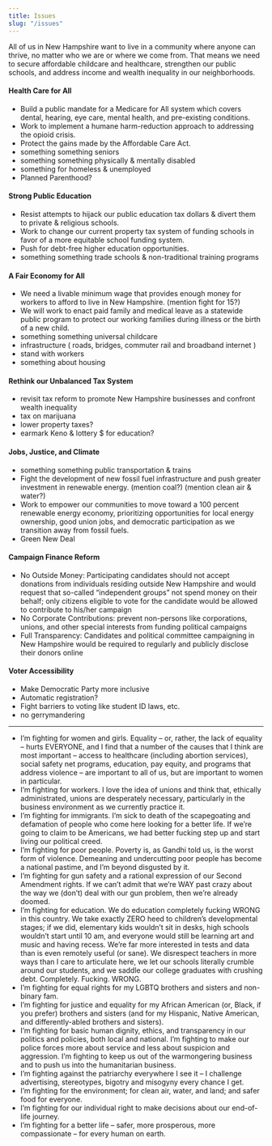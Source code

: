 ```yaml
---
title: Issues
slug: "/issues"
---
```


All of us in New Hampshire want to live in a community where anyone can thrive, no matter who we are or where we come from. That means we need to secure affordable childcare and healthcare, strengthen our public schools, and address income and wealth inequality in our neighborhoods.


#### Health Care for All

- Build a public mandate for a Medicare for All system which covers dental, hearing, eye care, mental health, and pre-existing conditions.
- Work to implement a humane harm-reduction approach to addressing the opioid crisis.
- Protect the gains made by the Affordable Care Act.
- something something seniors
- something something physically & mentally disabled
- something for homeless & unemployed
- Planned Parenthood?

#### Strong Public Education

- Resist attempts to hijack our public education tax dollars & divert them to private & religious schools.
- Work to change our current property tax system of funding schools in favor of a more equitable school funding system.
- Push for debt-free higher education opportunities.
- something something trade schools & non-traditional training programs

#### A Fair Economy for All

- We need a livable minimum wage that provides enough money for workers to afford to live in New Hampshire.
    (mention fight for 15?)
- We will work to enact paid family and medical leave as a statewide public program to protect our working families during illness or the birth of a new child.
- something something universal childcare
- infrastructure ( roads, bridges, commuter rail and broadband internet )
- stand with workers
- something about housing

#### Rethink our Unbalanced Tax System
- revisit tax reform to promote New Hampshire businesses and confront wealth inequality
- tax on marijuana
- lower property taxes?
- earmark Keno & lottery $ for education?

#### Jobs, Justice, and Climate

- something something public transportation & trains
- Fight the development of new fossil fuel infrastructure and push greater investment in renewable energy.
    (mention coal?)
    (mention clean air & water?)
- Work to empower our communities to move toward a 100 percent renewable energy economy, prioritizing opportunities for local energy ownership, good union jobs, and democratic participation as we transition away from fossil fuels.
- Green New Deal

#### Campaign Finance Reform

- No Outside Money: Participating candidates should not accept donations from individuals residing outside New Hampshire and would request that so-called “independent groups” not spend money on their behalf; only citizens eligible to vote for the candidate would be allowed to contribute to his/her campaign 
- No Corporate Contributions: prevent non-persons like corporations, unions, and other special interests from funding political campaigns 
- Full Transparency: Candidates and political committee campaigning in New Hampshire would be required to regularly and publicly disclose their donors online

#### Voter Accessibility
- Make Democratic Party more inclusive
- Automatic registration?
- Fight barriers to voting like student ID laws, etc.
- no gerrymandering


----
- I’m fighting for women and girls.  Equality – or, rather, the lack of equality – hurts EVERYONE, and I find that a number of the causes that I think are most important – access to healthcare (including abortion services), social safety net programs, education, pay equity, and programs that address violence – are important to all of us, but are important to women in particular.
- I’m fighting for workers.  I love the idea of unions and think that, ethically administrated, unions are desperately necessary, particularly in the business environment as we currently practice it.
- I’m fighting for immigrants.  I’m sick to death of the scapegoating and defamation of people who come here looking for a better life.  If we’re going to claim to be Americans, we had better fucking step up and start living our political creed.
- I’m fighting for poor people.  Poverty is, as Gandhi told us, is the worst form of violence.  Demeaning and undercutting poor people has become a national pastime, and I’m beyond disgusted by it.
- I’m fighting for gun safety and a rational expression of our Second Amendment rights.  If we can’t admit that we’re WAY past crazy about the way we (don’t) deal with our gun problem, then we’re already doomed.
- I’m fighting for education.  We do education completely fucking WRONG in this country.  We take exactly ZERO heed to children’s developmental stages; if we did, elementary kids wouldn’t sit in desks, high schools wouldn’t start until 10 am, and everyone would still be learning art and music and having recess.  We’re far more interested in tests and data than is even remotely useful (or sane).  We disrespect teachers in more ways than I care to articulate here, we let our schools literally crumble around our students, and we saddle our college graduates with crushing debt.  Completely.  Fucking.  WRONG.
- I’m fighting for equal rights for my LGBTQ brothers and sisters and non-binary fam.
- I’m fighting for justice and equality for my African American (or, Black, if you prefer) brothers and sisters (and for my Hispanic, Native American, and differently-abled brothers and sisters).
- I’m fighting for basic human dignity, ethics, and transparency in our politics and policies, both local and national.  I’m fighting to make our police forces more about service and less about suspicion and aggression.  I’m fighting to keep us out of the warmongering business and to push us into the humanitarian business.
- I’m fighting against the patriarchy everywhere I see it – I challenge advertising, stereotypes, bigotry and misogyny every chance I get.
- I’m fighting for the environment; for clean air, water, and land; and safer food for everyone.
- I’m fighting for our individual right to make decisions about our end-of-life journey.
- I’m fighting for a better life – safer, more prosperous, more compassionate – for every human on earth.
